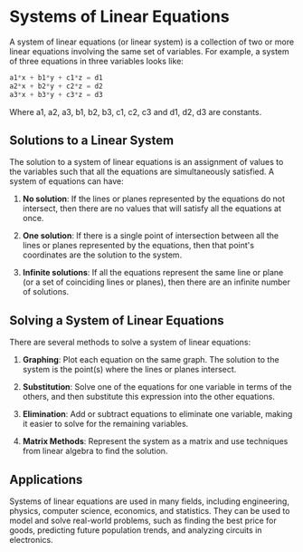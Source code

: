 # Systems of Linear Equations

A system of linear equations (or linear system) is a collection of two or more linear equations involving the same set of variables. For example, a system of three equations in three variables looks like:

```python
a1*x + b1*y + c1*z = d1
a2*x + b2*y + c2*z = d2
a3*x + b3*y + c3*z = d3
```

Where a1, a2, a3, b1, b2, b3, c1, c2, c3 and d1, d2, d3 are constants.

## Solutions to a Linear System

The solution to a system of linear equations is an assignment of values to the variables such that all the equations are simultaneously satisfied. A system of equations can have:

1. **No solution**: If the lines or planes represented by the equations do not intersect, then there are no values that will satisfy all the equations at once.

2. **One solution**: If there is a single point of intersection between all the lines or planes represented by the equations, then that point's coordinates are the solution to the system.

3. **Infinite solutions**: If all the equations represent the same line or plane (or a set of coinciding lines or planes), then there are an infinite number of solutions.

## Solving a System of Linear Equations

There are several methods to solve a system of linear equations:

1. **Graphing**: Plot each equation on the same graph. The solution to the system is the point(s) where the lines or planes intersect.

2. **Substitution**: Solve one of the equations for one variable in terms of the others, and then substitute this expression into the other equations.

3. **Elimination**: Add or subtract equations to eliminate one variable, making it easier to solve for the remaining variables.

4. **Matrix Methods**: Represent the system as a matrix and use techniques from linear algebra to find the solution.

## Applications

Systems of linear equations are used in many fields, including engineering, physics, computer science, economics, and statistics. They can be used to model and solve real-world problems, such as finding the best price for goods, predicting future population trends, and analyzing circuits in electronics.
